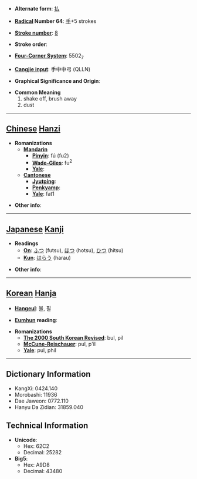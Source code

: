 * '''Alternate form''': [[払]]

* '''[[Wiktionary:Chinese radical index| Radical]] Number 64''': [[Wiktionary:Chinese radical index 手|手]]+5 strokes

* '''[[Wiktionary:Chinese total strokes index|Stroke number]]''': [[Wiktionary:Chinese total strokes index 8|8]]

* '''Stroke order''': 

* '''[[Wiktionary:Chinese four corner index|Four-Corner System]]''': 5502<sub>7</sub>

* '''[[Wiktionary:Chinese Cangjie index|Cangjie input]]''': 手中中弓 (QLLN)

* '''Graphical Significance and Origin''': 

* '''Common Meaning'''
*#shake off, brush away
*# dust


----

== [[Chinese]] [[Hanzi]] ==

* '''Romanizations'''
** '''[[Mandarin]]'''
*** '''[[Pinyin]]''': fú (fu2)
*** '''[[Wade-Giles]]''': fu<sup>2</sup>
*** '''[[Yale]]''': 
** '''[[Cantonese]]'''
*** '''[[Jyutping]]''':
*** '''[[Penkyamp]]''': 
*** '''[[Yale]]''': fat1

* '''Other info''': 

----

== [[Japanese]] [[Kanji]] ==

* '''Readings'''
** '''[[On]]''': [[ふつ]] (futsu), [[ほつ]] (hotsu), [[ひつ]] (hitsu)
** '''[[Kun]]''': [[はらう]] (harau)

* '''Other info''':  

----

== [[Korean]] [[Hanja]] ==

* '''[[Hangeul]]''': 불, 필

* '''[[Eumhun]] reading''': 

* '''Romanizations'''
** '''[[The 2000 South Korean Revised Romanization|The 2000 South Korean Revised]]''': bul, pil
** '''[[McCune-Reischauer]]''': pul, p'il
** '''[[Yale]]''': pul, phil

----

== Dictionary Information ==

* KangXi: 0424.140
* Morobashi: 11936
* Dae Jaweon: 0772.110
* Hanyu Da Zidian: 31859.040

== Technical Information ==

* '''Unicode''':
** Hex: 62C2
** Decimal: 25282
* '''Big5''':
** Hex: A9D8
** Decimal: 43480